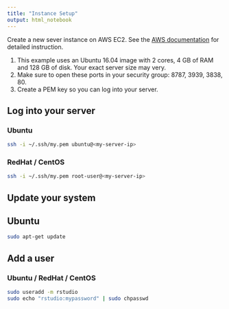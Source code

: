 ```yaml
---
title: "Instance Setup"
output: html_notebook
---
```


Create a new sever instance on AWS EC2. See the [AWS documentation](https://docs.aws.amazon.com/AWSEC2/latest/WindowsGuide/EC2_GetStarted.html) for detailed instruction.

1. This example uses an Ubuntu 16.04 image with 2 cores, 4 GB of RAM and 128 GB of disk. Your exact server size may very. 
2. Make sure to open these ports in your security group: 8787, 3939, 3838, 80.
3. Create a PEM key so you can log into your server.

## Log into your server

### Ubuntu

```bash
ssh -i ~/.ssh/my.pem ubuntu@<my-server-ip>
```

### RedHat / CentOS
```bash
ssh -i ~/.ssh/my.pem root-user@<my-server-ip>
```

## Update your system

## Ubuntu 

```bash
sudo apt-get update
```

## Add a user

### Ubuntu / RedHat / CentOS

```bash
sudo useradd -m rstudio
sudo echo "rstudio:mypassword" | sudo chpasswd
```

